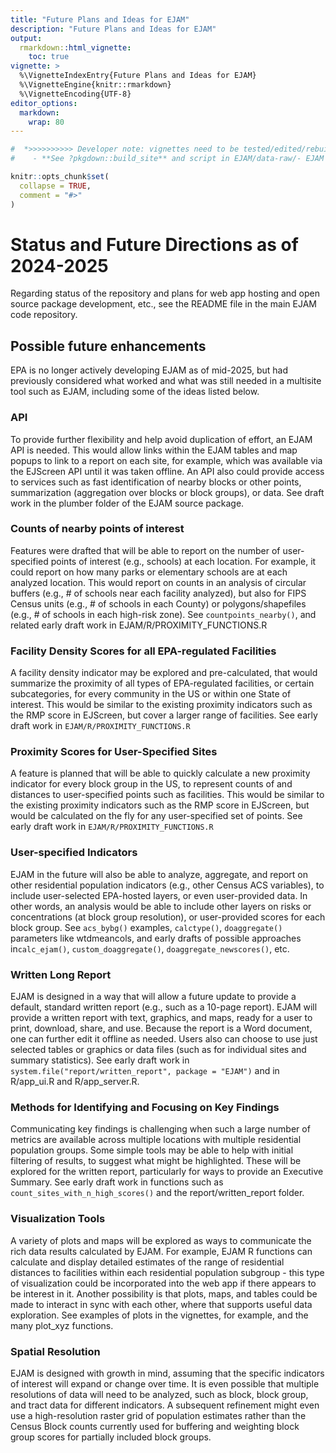 ```yaml
---
title: "Future Plans and Ideas for EJAM"
description: "Future Plans and Ideas for EJAM"
output: 
  rmarkdown::html_vignette:
    toc: true
vignette: >
  %\VignetteIndexEntry{Future Plans and Ideas for EJAM}
  %\VignetteEngine{knitr::rmarkdown}
  %\VignetteEncoding{UTF-8}
editor_options:
  markdown:
    wrap: 80
---
```


```r
#  *>>>>>>>>>> Developer note: vignettes need to be tested/edited/rebuilt regularly <<<<<<<<<<<*
#    - **See ?pkgdown::build_site** and script in EJAM/data-raw/- EJAM uses the pkgdown R package to build help and articles/ vignettes as web pages
```

```r
knitr::opts_chunk$set(
  collapse = TRUE,
  comment = "#>"
)
```

# Status and Future Directions as of 2024-2025

Regarding status of the repository and plans for web app hosting and open source package development, etc., see the README file in the main EJAM code repository.


## Possible future enhancements

EPA is no longer actively developing EJAM as of mid-2025, but had previously considered what worked and what was still needed in a multisite tool such as EJAM, including some of the ideas listed below.

### API

To provide further flexibility and help avoid duplication of effort, an EJAM API is needed. This would allow links within the EJAM tables and map popups to link to a report on each site, for example, which was available via the EJScreen API until it was taken offline. An API also could provide access to services such as fast identification of nearby blocks or other points, summarization (aggregation over blocks or block groups), or data. See draft work in the plumber folder of the EJAM source package.

### Counts of nearby points of interest

Features were drafted that will be able to report on the number of user-specified points of interest (e.g., schools) at each location. For example, it could report on how many parks or elementary schools are at each analyzed location. This would report on counts in an analysis of circular buffers (e.g., \# of schools near each facility analyzed), but also for FIPS Census units (e.g., \# of schools in each County) or polygons/shapefiles (e.g., \# of schools in each high-risk zone). See `countpoints_nearby()`, and related early draft work in EJAM/R/PROXIMITY_FUNCTIONS.R 

### Facility Density Scores for all EPA-regulated Facilities

A facility density indicator may be explored and pre-calculated, that would summarize the proximity of all types of EPA-regulated facilities, or certain subcategories, for every community in the US or within one State of interest. This would be similar to the existing proximity indicators such as the RMP score in EJScreen, but cover a larger range of facilities. See early draft work in `EJAM/R/PROXIMITY_FUNCTIONS.R` 

### Proximity Scores for User-Specified Sites

A feature is planned that will be able to quickly calculate a new proximity indicator for every block group in the US, to represent counts of and distances to user-specified points such as facilities. This would be similar to the existing proximity indicators such as the RMP score in EJScreen, but would be calculated on the fly for any user-specified set of points. See early draft work in `EJAM/R/PROXIMITY_FUNCTIONS.R` 

### User-specified Indicators

EJAM in the future will also be able to analyze, aggregate, and report on other residential population indicators (e.g., other Census ACS variables), to include user-selected EPA-hosted layers, or even user-provided data. In other words, an analysis would be able to include other layers on risks or concentrations (at block group resolution), or user-provided scores for each block group. See `acs_bybg()` examples, `calctype()`, `doaggregate()` parameters like wtdmeancols, and early drafts of possible approaches in`calc_ejam()`, `custom_doaggregate()`, `doaggregate_newscores()`, etc.

### Written Long Report

EJAM is designed in a way that will allow a future update to provide a default, standard written report (e.g., such as a 10-page report). EJAM will provide a written report with text, graphics, and maps, ready for a user to print, download, share, and use. Because the report is a Word document, one can further edit it offline as needed. Users also can choose to use just selected tables or graphics or data files (such as for individual sites and summary statistics). See early draft work in `system.file("report/written_report", package = "EJAM")` and in R/app_ui.R and R/app_server.R.

### Methods for Identifying and Focusing on Key Findings

Communicating key findings is challenging when such a large number of metrics are available across multiple locations with multiple residential population groups. Some simple tools may be able to help with initial filtering of results, to suggest what might be highlighted. These will be explored for the written report, particularly for ways to provide an Executive Summary. See early draft work in functions such as `count_sites_with_n_high_scores()` and the report/written_report folder.

### Visualization Tools

A variety of plots and maps will be explored as ways to communicate the rich data results calculated by EJAM. For example, EJAM R functions can calculate and display detailed estimates of the range of residential distances to facilities within each residential population subgroup - this type of visualization could be incorporated into the web app if there appears to be interest in it. Another possibility is that plots, maps, and tables could be made to interact in sync with each other, where that supports useful data exploration. See examples of plots in the vignettes, for example, and the many plot_xyz functions.

### Spatial Resolution

EJAM is designed with growth in mind, assuming that the specific indicators of interest will expand or change over time. It is even possible that multiple resolutions of data will need to be analyzed, such as block, block group, and tract data for different indicators. A subsequent refinement might even use a high-resolution raster grid of population estimates rather than the Census Block counts currently used for buffering and weighting block group scores for partially included block groups.
